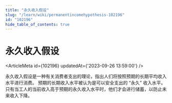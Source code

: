 ```yaml
---
title: "永久收入假设"
slug: "/learn/wiki/permanentincomehypothesis-102196"
id: "102196"
hide_table_of_contents: true
---
```



# 永久收入假设

<ArticleMeta id={102196} updatedAt={'2023-09-26 13:59:00'} />
<div className='border-solid border-b border-t-0 my-4 border-[var(--ifm-color-gray-300)]' />

永久收入假设是一种有关消费者支出的理论，指出人们将按照预期的长期平均收入水平进行消费。 预期的长期收入水平被认为是可以安全支出的 “永久” 收入水平。 只有当工人的当前收入高于预期的永久收入水平时，他们才会进行储蓄，以防止未来收入下降。
